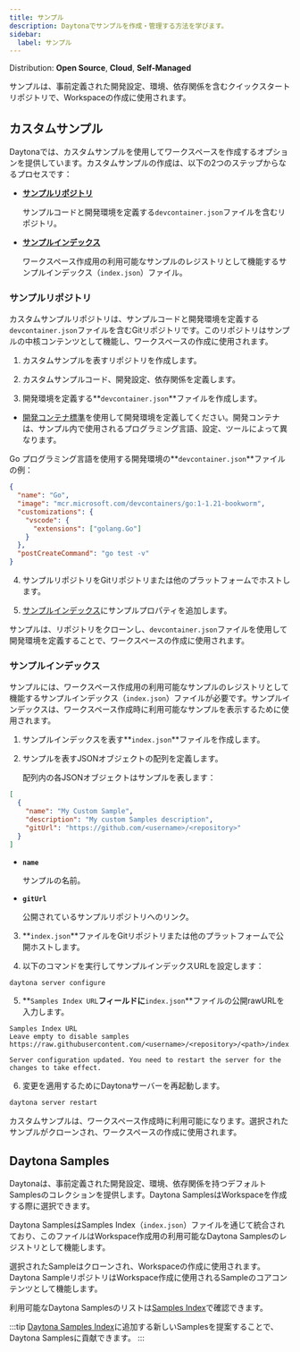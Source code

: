 ```yaml
---
title: サンプル
description: Daytonaでサンプルを作成・管理する方法を学びます。
sidebar:
  label: サンプル
---
```




<Label>Distribution: **Open Source**, **Cloud**, **Self-Managed**</Label>

サンプルは、事前定義された開発設定、環境、依存関係を含むクイックスタートリポジトリで、Workspaceの作成に使用されます。

## カスタムサンプル

Daytonaでは、カスタムサンプルを使用してワークスペースを作成するオプションを提供しています。カスタムサンプルの作成は、以下の2つのステップからなるプロセスです：

- [**サンプルリポジトリ**](#sample-repository)

  サンプルコードと開発環境を定義する`devcontainer.json`ファイルを含むリポジトリ。

- [**サンプルインデックス**](#samples-index)

  ワークスペース作成用の利用可能なサンプルのレジストリとして機能するサンプルインデックス（`index.json`）ファイル。

### サンプルリポジトリ

カスタムサンプルリポジトリは、サンプルコードと開発環境を定義する`devcontainer.json`ファイルを含むGitリポジトリです。このリポジトリはサンプルの中核コンテンツとして機能し、ワークスペースの作成に使用されます。

1. カスタムサンプルを表すリポジトリを作成します。

2. カスタムサンプルコード、開発設定、依存関係を定義します。

3. 開発環境を定義する**`devcontainer.json`**ファイルを作成します。

- [開発コンテナ標準](https://containers.dev/)を使用して開発環境を定義してください。開発コンテナは、サンプル内で使用されるプログラミング言語、設定、ツールによって異なります。

Go プログラミング言語を使用する開発環境の**`devcontainer.json`**ファイルの例：

```json
{
  "name": "Go",
  "image": "mcr.microsoft.com/devcontainers/go:1-1.21-bookworm",
  "customizations": {
    "vscode": {
      "extensions": ["golang.Go"]
    }
  },
  "postCreateCommand": "go test -v"
}
```

4. サンプルリポジトリをGitリポジトリまたは他のプラットフォームでホストします。

5. [サンプルインデックス](#samples-index)にサンプルプロパティを追加します。

サンプルは、リポジトリをクローンし、`devcontainer.json`ファイルを使用して開発環境を定義することで、ワークスペースの作成に使用されます。

### サンプルインデックス

サンプルには、ワークスペース作成用の利用可能なサンプルのレジストリとして機能するサンプルインデックス（`index.json`）ファイルが必要です。サンプルインデックスは、ワークスペース作成時に利用可能なサンプルを表示するために使用されます。

1. サンプルインデックスを表す**`index.json`**ファイルを作成します。

2. サンプルを表すJSONオブジェクトの配列を定義します。

   配列内の各JSONオブジェクトはサンプルを表します：

```json
[
  {
    "name": "My Custom Sample",
    "description": "My custom Samples description",
    "gitUrl": "https://github.com/<username>/<repository>"
  }
]
```

- **`name`**

  サンプルの名前。

- **`gitUrl`**

  公開されているサンプルリポジトリへのリンク。

3. **`index.json`**ファイルをGitリポジトリまたは他のプラットフォームで公開ホストします。

4. 以下のコマンドを実行してサンプルインデックスURLを設定します：

```sh
daytona server configure
```

5. **`Samples Index URL`**フィールドに**`index.json`**ファイルの公開rawURLを入力します。

```text
Samples Index URL
Leave empty to disable samples
https://raw.githubusercontent.com/<username>/<repository>/<path>/index.json
```

```text
Server configuration updated. You need to restart the server for the changes to take effect.
```

6. 変更を適用するためにDaytonaサーバーを再起動します。

```sh
daytona server restart
```

カスタムサンプルは、ワークスペース作成時に利用可能になります。選択されたサンプルがクローンされ、ワークスペースの作成に使用されます。

## Daytona Samples

Daytonaは、事前定義された開発設定、環境、依存関係を持つデフォルトSamplesのコレクションを提供します。Daytona SamplesはWorkspaceを作成する際に選択できます。

Daytona SamplesはSamples Index（`index.json`）ファイルを通じて統合されており、このファイルはWorkspace作成用の利用可能なDaytona Samplesのレジストリとして機能します。

選択されたSampleはクローンされ、Workspaceの作成に使用されます。Daytona SampleリポジトリはWorkspace作成に使用されるSampleのコアコンテンツとして機能します。

利用可能なDaytona Samplesのリストは[Samples Index](https://github.com/daytonaio/daytona/blob/main/hack/samples/index.json)で確認できます。

:::tip
[Daytona Samples Index](https://github.com/daytonaio/daytona/blob/main/hack/samples/index.json)に追加する新しいSamplesを提案することで、Daytona Samplesに貢献できます。
:::
